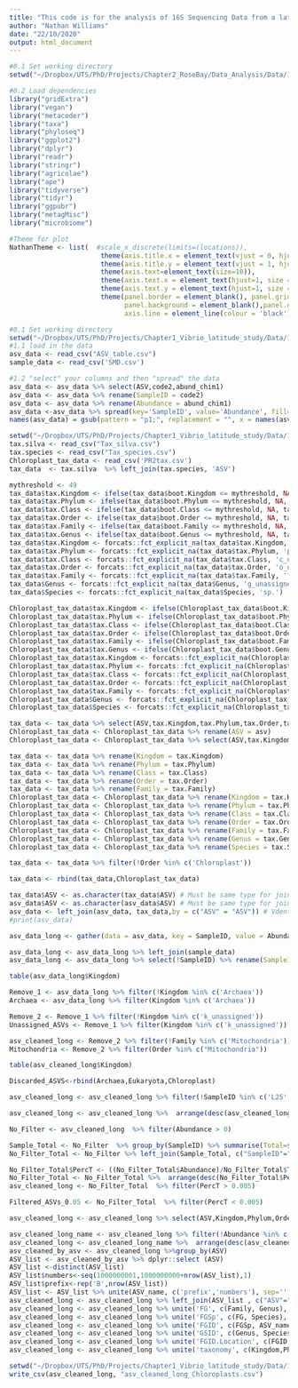 ```yaml
---
title: "This code is for the analysis of 16S Sequencing Data from a latitudinal study along the Eastern Coast of Australia"
author: "Nathan Williams"
date: "22/10/2020"
output: html_document
---
```


```r
#0.1 Set working directory
setwd("~/Dropbox/UTS/PhD/Projects/Chapter2_RoseBay/Data_Analysis/Data/16S/Data")

#0.2 Load dependencies
library("gridExtra")
library("vegan")
library("metacoder")
library("taxa")
library("phyloseq")
library("ggplot2")
library("dplyr")
library("readr")
library("stringr")
library("agricolae")
library("ape")
library("tidyverse")
library("tidyr")
library("ggpubr")
library("metagMisc")
library("microbiome")
```

```r
#Theme for plot
NathanTheme <- list(  #scale_x_discrete(limits=(locations)),
                       theme(axis.title.x = element_text(vjust = 0, hjust = 0.5, size = 16)),
                       theme(axis.title.y = element_text(vjust = 1, hjust = 0.5, size = 16)),
                       theme(axis.text=element_text(size=10)),
                       theme(axis.text.x = element_text(hjust=1, size = 14, angle = 90)),
                       theme(axis.text.y = element_text(hjust=1, size = 14, angle = 0)),
                       theme(panel.border = element_blank(), panel.grid.major = element_blank(), 
                             panel.background = element_blank(),panel.grid.minor = element_blank(), 
                             axis.line = element_line(colour = 'black')))


```

```r
#0.1 Set working directory
setwd("~/Dropbox/UTS/PhD/Projects/Chapter1_Vibrio_latitude_study/Data/16S/Data")
#1.1 load in the data
asv_data <- read_csv("ASV_table.csv")
sample_data <- read_csv('SMD.csv')

#1.2 "select" your columns and then "spread" the data 
asv_data <- asv_data %>% select(ASV,code2,abund_chim1)
asv_data <- asv_data %>% rename(SampleID = code2)
asv_data <- asv_data %>% rename(Abundance = abund_chim1)
asv_data <-asv_data %>% spread(key='SampleID', value='Abundance', fill=0)
names(asv_data) = gsub(pattern = "p1;", replacement = "", x = names(asv_data))
```

```r
setwd("~/Dropbox/UTS/PhD/Projects/Chapter1_Vibrio_latitude_study/Data/16S/Data")
tax.silva <- read_csv("Tax_silva.csv")
tax.species <- read_csv("Tax_species.csv")
Chloroplast_tax_data <- read_csv('PR2tax.csv')
tax_data  <- tax.silva  %>% left_join(tax.species, 'ASV')
```

```r
mythreshold <- 49
tax_data$tax.Kingdom <- ifelse(tax_data$boot.Kingdom <= mythreshold, NA, tax_data$tax.Kingdom)
tax_data$tax.Phylum <- ifelse(tax_data$boot.Phylum <= mythreshold, NA, tax_data$tax.Phylum)
tax_data$tax.Class <- ifelse(tax_data$boot.Class <= mythreshold, NA, tax_data$tax.Class)
tax_data$tax.Order <- ifelse(tax_data$boot.Order <= mythreshold, NA, tax_data$tax.Order)
tax_data$tax.Family <- ifelse(tax_data$boot.Family <= mythreshold, NA, tax_data$tax.Family)
tax_data$tax.Genus <- ifelse(tax_data$boot.Genus <= mythreshold, NA, tax_data$tax.Genus)
tax_data$tax.Kingdom <- forcats::fct_explicit_na(tax_data$tax.Kingdom, 'k_unassigned')
tax_data$tax.Phylum <- forcats::fct_explicit_na(tax_data$tax.Phylum, 'p_unassigned')
tax_data$tax.Class <- forcats::fct_explicit_na(tax_data$tax.Class, 'c_unassigned')
tax_data$tax.Order <- forcats::fct_explicit_na(tax_data$tax.Order, 'o_unassigned')
tax_data$tax.Family <- forcats::fct_explicit_na(tax_data$tax.Family, 'f_unassigned')
tax_data$Genus <- forcats::fct_explicit_na(tax_data$Genus, 'g_unassigned')
tax_data$Species <- forcats::fct_explicit_na(tax_data$Species, 'sp.')
```

```r
Chloroplast_tax_data$tax.Kingdom <- ifelse(Chloroplast_tax_data$boot.Kingdom <= mythreshold, NA, Chloroplast_tax_data$tax.Kingdom)
Chloroplast_tax_data$tax.Phylum <- ifelse(Chloroplast_tax_data$boot.Phylum <= mythreshold, NA, Chloroplast_tax_data$tax.Phylum)
Chloroplast_tax_data$tax.Class <- ifelse(Chloroplast_tax_data$boot.Class <= mythreshold, NA, Chloroplast_tax_data$tax.Class)
Chloroplast_tax_data$tax.Order <- ifelse(Chloroplast_tax_data$boot.Order <= mythreshold, NA, Chloroplast_tax_data$tax.Order)
Chloroplast_tax_data$tax.Family <- ifelse(Chloroplast_tax_data$boot.Family <= mythreshold, NA, Chloroplast_tax_data$tax.Family)
Chloroplast_tax_data$tax.Genus <- ifelse(Chloroplast_tax_data$boot.Genus <= mythreshold, NA, Chloroplast_tax_data$tax.Genus)
Chloroplast_tax_data$tax.Kingdom <- forcats::fct_explicit_na(Chloroplast_tax_data$tax.Kingdom, 'k_unassigned')
Chloroplast_tax_data$tax.Phylum <- forcats::fct_explicit_na(Chloroplast_tax_data$tax.Phylum, 'p_unassigned')
Chloroplast_tax_data$tax.Class <- forcats::fct_explicit_na(Chloroplast_tax_data$tax.Class, 'c_unassigned')
Chloroplast_tax_data$tax.Order <- forcats::fct_explicit_na(Chloroplast_tax_data$tax.Order, 'o_unassigned')
Chloroplast_tax_data$tax.Family <- forcats::fct_explicit_na(Chloroplast_tax_data$tax.Family, 'f_unassigned')
Chloroplast_tax_data$Genus <- forcats::fct_explicit_na(Chloroplast_tax_data$tax.Genus, 'g_unassigned')
Chloroplast_tax_data$Species <- forcats::fct_explicit_na(Chloroplast_tax_data$tax.Species, 'sp.')
```

```r
tax_data <- tax_data %>% select(ASV,tax.Kingdom,tax.Phylum,tax.Order,tax.Family,tax.Class,Genus,Species)
Chloroplast_tax_data <- Chloroplast_tax_data %>% rename(ASV = asv)
Chloroplast_tax_data <- Chloroplast_tax_data %>% select(ASV,tax.Kingdom,tax.Phylum,tax.Order,tax.Family,tax.Class, tax.Genus, tax.Species)
```

```r
tax_data <- tax_data %>% rename(Kingdom = tax.Kingdom)
tax_data <- tax_data %>% rename(Phylum = tax.Phylum)
tax_data <- tax_data %>% rename(Class = tax.Class)
tax_data <- tax_data %>% rename(Order = tax.Order)
tax_data <- tax_data %>% rename(Family = tax.Family)
Chloroplast_tax_data <- Chloroplast_tax_data %>% rename(Kingdom = tax.Kingdom)
Chloroplast_tax_data <- Chloroplast_tax_data %>% rename(Phylum = tax.Phylum)
Chloroplast_tax_data <- Chloroplast_tax_data %>% rename(Class = tax.Class)
Chloroplast_tax_data <- Chloroplast_tax_data %>% rename(Order = tax.Order)
Chloroplast_tax_data <- Chloroplast_tax_data %>% rename(Family = tax.Family)
Chloroplast_tax_data <- Chloroplast_tax_data %>% rename(Genus = tax.Genus)
Chloroplast_tax_data <- Chloroplast_tax_data %>% rename(Species = tax.Species)
```

```r
tax_data <- tax_data %>% filter(!Order %in% c('Chloroplast'))
```

```r
tax_data <- rbind(tax_data,Chloroplast_tax_data)
```

```r
tax_data$ASV <- as.character(tax_data$ASV) # Must be same type for join to work
asv_data$ASV <- as.character(asv_data$ASV) # Must be same type for join to work
asv_data <- left_join(asv_data, tax_data,by = c("ASV" = "ASV")) # Vdentifies cols with shared IDs
#print(asv_data)
```

```r
asv_data_long <- gather(data = asv_data, key = SampleID, value = Abundance, -c(1,92,93,94,95,96,97,98))
```

```r
asv_data_long <- asv_data_long %>% left_join(sample_data)
asv_data_long <- asv_data_long %>% select(!SampleID) %>% rename(SampleID = code)
```

```r
table(asv_data_long$Kingdom)
```

```r
Remove_1 <- asv_data_long %>% filter(!Kingdom %in% c('Archaea'))
Archaea <- asv_data_long %>% filter(Kingdom %in% c('Archaea'))
```

```r
Remove_2 <- Remove_1 %>% filter(!Kingdom %in% c('k_unassigned'))
Unassigned_ASVs <- Remove_1 %>% filter(Kingdom %in% c('k_unassigned'))
```

```r
asv_cleaned_long <- Remove_2 %>% filter(!Family %in% c('Mitochondria'))
Mitochondria <- Remove_2 %>% filter(Order %in% c("Mitochondria"))
```

```r
table(asv_cleaned_long$Kingdom)
```

```r
Discarded_ASVS<-rbind(Archaea,Eukaryota,Chloroplast)
```

```r
asv_cleaned_long <- asv_cleaned_long %>% filter(!SampleID %in% c('L25','L26','L27','L28','L29','L30'))
```

```r
asv_cleaned_long <- asv_cleaned_long %>%  arrange(desc(asv_cleaned_long$Abundance))
```

```r
No_Filter <- asv_cleaned_long  %>% filter(Abundance > 0)
```

```r
Sample_Total <- No_Filter  %>% group_by(SampleID) %>% summarise(Total=sum(Abundance))
No_Filter_Total <- No_Filter %>% left_join(Sample_Total, c("SampleID"="SampleID"))
```

```r

No_Filter_Total$PercT <- ((No_Filter_Total$Abundance)/No_Filter_Total$Total)*100 #this makes it into a %
No_Filter_Total <- No_Filter_Total %>%  arrange(desc(No_Filter_Total$PercT))
asv_cleaned_long <- No_Filter_Total  %>% filter(PercT > 0.005)
```

```r
Filtered_ASVs_0.05 <- No_Filter_Total  %>% filter(PercT < 0.005)
```

```r
asv_cleaned_long <- asv_cleaned_long %>% select(ASV,Kingdom,Phylum,Order,Family,Class,Genus,Species,SampleID,Abundance,Location,`Koppen`,`Lat DD`,Location_Rep,Type)
```

```r
asv_cleaned_long_name <- asv_cleaned_long %>% filter(!Abundance %in% c("0"))
asv_cleaned_long <- asv_cleaned_long_name %>%  arrange(desc(asv_cleaned_long_name$Abundance))
asv_cleaned_by_asv <- asv_cleaned_long %>%group_by(ASV)
ASV_list <- asv_cleaned_by_asv %>% dplyr::select (ASV)
ASV_list <-distinct(ASV_list)
ASV_list$numbers<-seq(1000000001,1000000000+nrow(ASV_list),1)
ASV_list$prefix<-rep('B',nrow(ASV_list))
ASV_list <- ASV_list %>% unite(ASV_name, c('prefix','numbers'), sep='', remove=T)
asv_cleaned_long <- asv_cleaned_long %>% left_join(ASV_list , c("ASV"="ASV"))
asv_cleaned_long <- asv_cleaned_long %>% unite('FG', c(Family, Genus), remove=F, sep=';')
asv_cleaned_long <- asv_cleaned_long %>% unite('FGSp', c(FG, Species), remove=F, sep=';')
asv_cleaned_long <- asv_cleaned_long %>% unite('FGID', c(FGSp, ASV_name), remove=F, sep=';')
asv_cleaned_long <- asv_cleaned_long %>% unite('GSID', c(Genus, Species, ASV_name), remove=F, sep=';')
asv_cleaned_long <- asv_cleaned_long %>% unite('FGID.Location', c(FGID, Location), remove=F, sep=';')
asv_cleaned_long <- asv_cleaned_long %>% unite('taxonomy', c(Kingdom,Phylum,Class,Order,Family,Genus,Species), remove=F, sep=';')
```

```r
setwd("~/Dropbox/UTS/PhD/Projects/Chapter1_Vibrio_latitude_study/Data/16S/Data")
write_csv(asv_cleaned_long, "asv_cleaned_long_Chloroplasts.csv")
```

